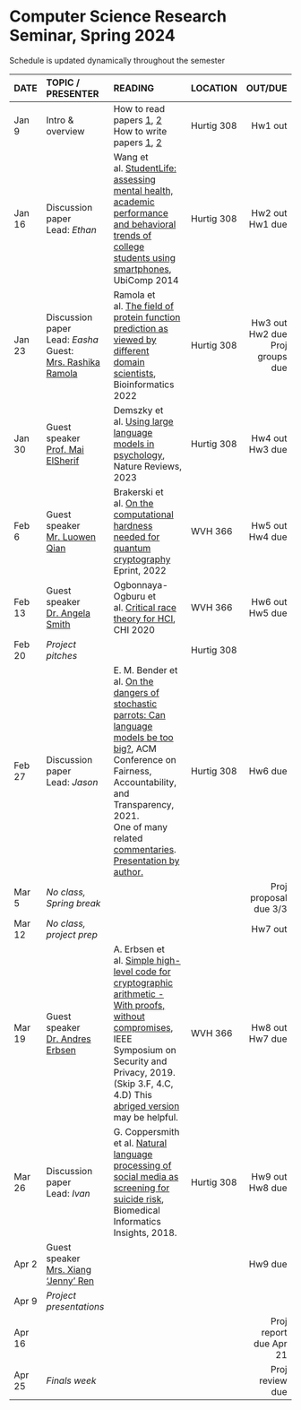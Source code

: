 <h1> Computer Science Research Seminar, Spring 2024 </h1>
Schedule is updated dynamically throughout the semester
</br>

<font size="3">

| DATE        | TOPIC / PRESENTER |READING           |LOCATION |      OUT/DUE |
| ------   |:------------------|:---------------------------------|:------| --------:| 
| Jan 9 | Intro & overview |  How to read papers [1](https://dl.acm.org/citation.cfm?id=1595493), [2](https://dl.acm.org/citation.cfm?id=1273458)<br>How to write papers [1](https://homes.cs.washington.edu/~mernst/advice/write-technical-paper.html), [2](https://www.nature.com/articles/d41586-019-02918-5)       | Hurtig 308 |  Hw1 out | 
| Jan 16 |Discussion paper</br>Lead: *Ethan* | Wang et al. [StudentLife: assessing mental health, academic performance and behavioral trends of college students using smartphones](https://dl-acm-org.ezproxy.neu.edu/doi/10.1145/2632048.2632054), UbiComp 2014 | Hurtig 308 |  Hw2 out</br>Hw1 due | 
| Jan 23 | Discussion paper</br>Lead: *Easha*</br>Guest:</br>[Mrs. Rashika Ramola](https://www.khoury.northeastern.edu/people/rashika-ramola/) | Ramola et al. [The field of protein function prediction as viewed by different domain scientists](https://academic.oup.com/bioinformaticsadvances/article/2/1/vbac057/6670646), Bioinformatics 2022 | Hurtig 308 |  Hw3 out</br>Hw2 due</br>Proj groups due | 
| Jan 30 |Guest speaker</br> [Prof. Mai ElSherif](https://www.maielsherief.com/) |  Demszky et al. [Using large language models in psychology](https://www.nature.com/articles/s44159-023-00241-5), Nature Reviews, 2023 | Hurtig 308 |  Hw4 out</br>Hw3 due | 
| Feb 6  | Guest speaker</br> [Mr. Luowen Qian](https://cs-people.bu.edu/luowenq/) |Brakerski et al. [On the computational hardness needed for quantum cryptography](https://eprint.iacr.org/2022/1181.pdf) Eprint, 2022 | WVH 366 |  Hw5 out</br>Hw4 due  | 
| Feb 13 | Guest speaker</br>[Dr. Angela Smith](https://angeladrsmith.com/) | Ogbonnaya-Ogburu et al. [Critical race theory for HCI](https://dl-acm-org.ezproxy.neu.edu/doi/abs/10.1145/3313831.3376392), CHI 2020 | WVH 366 |  Hw6 out</br>Hw5 due | 
| Feb 20 |  *Project pitches* |   | Hurtig 308 |  |
| Feb 27 | Discussion paper</br>Lead: *Jason* | E. M. Bender et al. [On the dangers of stochastic parrots: Can language models be too big?](https://dl.acm.org/doi/abs/10.1145/3442188.3445922), ACM Conference on Fairness, Accountability, and Transparency, 2021.<br> One of many related [commentaries](https://www.lrb.co.uk/blog/2021/february/stochastic-parrots).</br> [Presentation by author.](https://www.turing.ac.uk/events/dangers-stochastic-parrots) | Hurtig 308 |  Hw6 due  | 
| Mar 5  | *No class, Spring break* |   |  | Proj proposal due 3/3  | 
| Mar 12 | *No class, project prep* | | |  Hw7 out  |  
| Mar 19 | Guest speaker</br>[Dr. Andres Erbsen](https://andres.systems/)| A. Erbsen et al. [Simple high-level code for cryptographic arithmetic - With proofs, without compromises](http://adam.chlipala.net/papers/FiatCryptoSP19/FiatCryptoSP19.pdf), IEEE Symposium on Security and Privacy, 2019. (Skip 3.F, 4.C, 4.D) This [abriged version](https://dspace.mit.edu/bitstream/handle/1721.1/131080/fiat-crypto.pdf) may be helpful. | WVH 366 |  Hw8 out</br>Hw7 due | 
| Mar 26 | Discussion paper</br>Lead: *Ivan* | G. Coppersmith et al. [Natural language processing of social media as screening for suicide risk](https://journals.sagepub.com/doi/full/10.1177/1178222618792860), Biomedical Informatics Insights, 2018. |Hurtig 308 |  Hw9 out</br>Hw8 due  | 
| Apr 2  | Guest speaker</br>[Mrs. Xiang 'Jenny' Ren](https://jrenx.github.io/)| | |  Hw9 due  | 
| Apr 9  | *Project presentations* | | |    | 
| Apr 16 |  |   |  | Proj report due Apr 21  | 
| Apr 25 |  *Finals week* |            |            | Proj review due   | 
</font>






